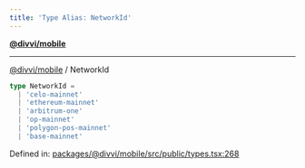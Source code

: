 ```yaml
---
title: 'Type Alias: NetworkId'
---
```

[**@divvi/mobile**](../README)

---

[@divvi/mobile](../README) / NetworkId
```ts
type NetworkId =
  | 'celo-mainnet'
  | 'ethereum-mainnet'
  | 'arbitrum-one'
  | 'op-mainnet'
  | 'polygon-pos-mainnet'
  | 'base-mainnet'
```

Defined in: [packages/@divvi/mobile/src/public/types.tsx:268](https://github.com/divvi-xyz/divvi-mobile/blob/main/packages/@divvi/mobile/src/public/types.tsx#L268)



<EditPage editUrl="https://github.com/divvi-xyz/divvi-mobile/edit/main/docs/reference/type-aliases/NetworkId.md" lastModified="2025-07-11T16:14:43.000Z" />